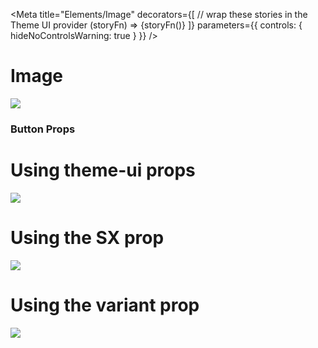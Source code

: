 


<Meta
  title="Elements/Image"
  decorators={[
    // wrap these stories in the Theme UI provider
    (storyFn) => <ThemeUIRenderer>{storyFn()}</ThemeUIRenderer>
  ]}
  parameters={{
    controls: { hideNoControlsWarning: true }
  }}
/>

# Image

<Preview>
  <Story name="Default">
    <Image src="https://images.unsplash.com/photo-1446776899648-aa78eefe8ed0?ixlib=rb-1.2.1&q=80&fm=jpg&crop=entropy&cs=tinysrgb&w=1080&fit=max&ixid=eyJhcHBfaWQiOjF9" />
  </Story>
</Preview>

### Button Props

<ComponentSupport themeUi={true}/>

<ThemeUIVariantGroup name="images" defaultStylesName="styles.img"/>

<Props of={Image} />

# Using theme-ui props

<Preview>
  <Story name="Using theme-ui props">
    <Image p={4} src="https://images.unsplash.com/photo-1446776899648-aa78eefe8ed0?ixlib=rb-1.2.1&q=80&fm=jpg&crop=entropy&cs=tinysrgb&w=1080&fit=max&ixid=eyJhcHBfaWQiOjF9" />
  </Story>
</Preview>

# Using the SX prop

<Preview>
  <Story name="Using the SX prop">
    <Image sx={{borderRadius: 'round'}} src="https://images.unsplash.com/photo-1446776899648-aa78eefe8ed0?ixlib=rb-1.2.1&q=80&fm=jpg&crop=entropy&cs=tinysrgb&w=1080&fit=max&ixid=eyJhcHBfaWQiOjF9" />
  </Story>
</Preview>

# Using the variant prop

<Preview>
  <Story name="Using the variant prop">
    <Image variant="avatar" src="https://images.unsplash.com/photo-1446776899648-aa78eefe8ed0?ixlib=rb-1.2.1&q=80&fm=jpg&crop=entropy&cs=tinysrgb&w=1080&fit=max&ixid=eyJhcHBfaWQiOjF9" />
  </Story>
</Preview>
